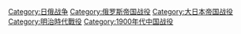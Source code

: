 {{Commonscat|Battles of the Russo-Japanese War}}

[[Category:日俄战争|Category:日俄战争]]
[[Category:俄罗斯帝国战役|Category:俄罗斯帝国战役]]
[[Category:大日本帝国战役|Category:大日本帝国战役]]
[[Category:明治時代戰役|Category:明治時代戰役]]
[[Category:1900年代中国战役|Category:1900年代中国战役]]